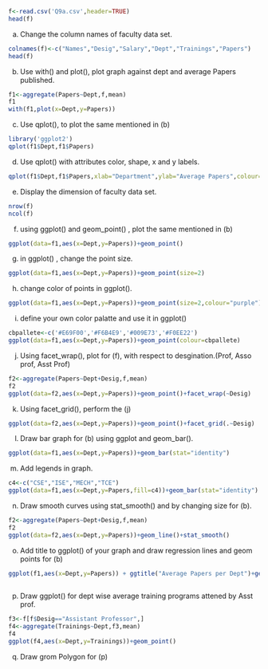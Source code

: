 ```r
f<-read.csv('Q9a.csv',header=TRUE)
head(f)

```

a. Change the column names of faculty data set. 
```r
colnames(f)<-c("Names","Desig","Salary","Dept","Trainings","Papers")
head(f)

```

b. Use with() and plot(), plot graph against dept and average Papers published.
```r
f1<-aggregate(Papers~Dept,f,mean)
f1
with(f1,plot(x=Dept,y=Papers))

```
c. Use qplot(), to plot the same mentioned in (b)
```r
library('ggplot2')
qplot(f1$Dept,f1$Papers)

```

d. Use qplot() with attributes color, shape, x and y labels.
```r
qplot(f1$Dept,f1$Papers,xlab="Department",ylab="Average Papers",colour="red",shape=factor(f1$Dept))

```

e. Display the dimension of faculty data set.
```r
nrow(f)
ncol(f)
```

f. using ggplot() and geom_point() , plot the same mentioned in (b)
```r
ggplot(data=f1,aes(x=Dept,y=Papers))+geom_point()

```

g. in ggplot() , change the point size.
```r
ggplot(data=f1,aes(x=Dept,y=Papers))+geom_point(size=2)

```

h. change color of points in ggplot().
```r

ggplot(data=f1,aes(x=Dept,y=Papers))+geom_point(size=2,colour="purple")
```

i. define your own color palatte and use it in ggplot()
```r
cbpallete<-c('#E69F00','#F6B4E9','#009E73','#F0EE22')
ggplot(data=f1,aes(x=Dept,y=Papers))+geom_point(colour=cbpallete)

```

j. Using facet_wrap(), plot for (f), with respect to desgination.(Prof, Asso prof, Asst Prof)
```r
f2<-aggregate(Papers~Dept+Desig,f,mean)
f2
ggplot(data=f2,aes(x=Dept,y=Papers))+geom_point()+facet_wrap(~Desig)
```

k. Using facet_grid(), perform the (j)
```r
ggplot(data=f2,aes(x=Dept,y=Papers))+geom_point()+facet_grid(.~Desig)
```

l. Draw bar graph for (b) using ggplot and geom_bar().
```r
ggplot(data=f1,aes(x=Dept,y=Papers))+geom_bar(stat="identity")
```

m. Add legends in graph.
```r
c4<-c("CSE","ISE","MECH","TCE")
ggplot(data=f1,aes(x=Dept,y=Papers,fill=c4))+geom_bar(stat="identity")
```

n. Draw smooth curves using stat_smooth() and by changing size for (b).
```r

f2<-aggregate(Papers~Dept+Desig,f,mean)
f2
ggplot(data=f2,aes(x=Dept,y=Papers))+geom_line()+stat_smooth()

```

o. Add title to ggplot() of your graph and draw regression lines and geom points for (b)
```r
ggplot(f1,aes(x=Dept,y=Papers)) + ggtitle("Average Papers per Dept")+geom_point()
  
```

p. Draw ggplot() for dept wise average training programs attened by Asst prof.
```r
f3<-f[f$Desig=="Assistant Professor",]
f4<-aggregate(Trainings~Dept,f3,mean)
f4
ggplot(f4,aes(x=Dept,y=Trainings))+geom_point()

```

q. Draw grom Polygon for (p)
```r

```

